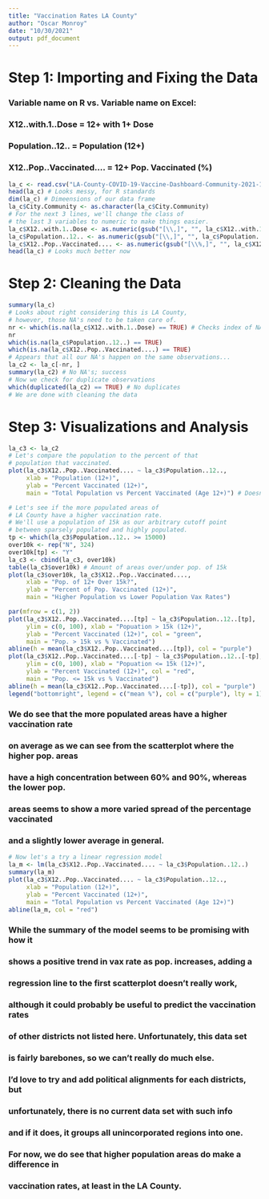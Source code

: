 ---
title: "Vaccination Rates LA County"
author: "Oscar Monroy"
date: "10/30/2021"
output: pdf_document
---

# Step 1: Importing and Fixing the Data

### Variable name on R vs. Variable name on Excel:

### X12..with.1..Dose = 12+ with 1+ Dose
### Population..12.. = Population (12+)
### X12..Pop..Vaccinated.... = 12+ Pop. Vaccinated (%)

```{r}
la_c <- read.csv("LA-County-COVID-19-Vaccine-Dashboard-Community-2021-10-24.csv")
head(la_c) # Looks messy, for R standards
dim(la_c) # Dimeensions of our data frame
la_c$City.Community <- as.character(la_c$City.Community)
# For the next 3 lines, we'll change the class of 
# the last 3 variables to numeric to make things easier.
la_c$X12..with.1..Dose <- as.numeric(gsub("[\\,]", "", la_c$X12..with.1..Dose))
la_c$Population..12.. <- as.numeric(gsub("[\\,]", "", la_c$Population..12..))
la_c$X12..Pop..Vaccinated.... <- as.numeric(gsub("[\\%,]", "", la_c$X12..Pop..Vaccinated....))
head(la_c) # Looks much better now
```

# Step 2: Cleaning the Data

```{r}
summary(la_c)
# Looks about right considering this is LA County,
# however, those NA's need to be taken care of.
nr <- which(is.na(la_c$X12..with.1..Dose) == TRUE) # Checks index of NA's
nr
which(is.na(la_c$Population..12..) == TRUE)
which(is.na(la_c$X12..Pop..Vaccinated....) == TRUE)
# Appears that all our NA's happen on the same observations...
la_c2 <- la_c[-nr, ]
summary(la_c2) # No NA's; success
# Now we check for duplicate observations
which(duplicated(la_c2) == TRUE) # No duplicates
# We are done with cleaning the data
```

# Step 3: Visualizations and Analysis

```{r}
la_c3 <- la_c2
# Let's compare the population to the percent of that 
# population that vaccinated.
plot(la_c3$X12..Pop..Vaccinated.... ~ la_c3$Population..12.., 
     xlab = "Population (12+)", 
     ylab = "Percent Vaccinated (12+)",
     main = "Total Population vs Percent Vaccinated (Age 12+)") # Doesn't show a pattern...

# Let's see if the more populated areas of 
# LA County have a higher vaccination rate.
# We'll use a population of 15k as our arbitrary cutoff point
# between sparsely populated and highly populated.
tp <- which(la_c3$Population..12.. >= 15000)
over10k <- rep("N", 324)
over10k[tp] <- "Y"
la_c3 <- cbind(la_c3, over10k)
table(la_c3$over10k) # Amount of areas over/under pop. of 15k
plot(la_c3$over10k, la_c3$X12..Pop..Vaccinated...., 
     xlab = "Pop. of 12+ Over 15k?", 
     ylab = "Percent of Pop. Vaccinated (12+)",
     main = "Higher Population vs Lower Population Vax Rates")

par(mfrow = c(1, 2))
plot(la_c3$X12..Pop..Vaccinated....[tp] ~ la_c3$Population..12..[tp],
     ylim = c(0, 100), xlab = "Popuation > 15k (12+)",
     ylab = "Percent Vaccinated (12+)", col = "green", 
     main = "Pop. > 15k vs % Vaccinated")
abline(h = mean(la_c3$X12..Pop..Vaccinated....[tp]), col = "purple")
plot(la_c3$X12..Pop..Vaccinated....[-tp] ~ la_c3$Population..12..[-tp], 
     ylim = c(0, 100), xlab = "Popuation <= 15k (12+)",
     ylab = "Percent Vaccinated (12+)", col = "red", 
     main = "Pop. <= 15k vs % Vaccinated")
abline(h = mean(la_c3$X12..Pop..Vaccinated....[-tp]), col = "purple")
legend("bottomright", legend = c("mean %"), col = c("purple"), lty = 1)
```

### We do see that the more populated areas have a higher vaccination rate
### on average as we can see from the scatterplot where the higher pop. areas
### have a high concentration between 60% and 90%, whereas the lower pop. 
### areas seems to show a more varied spread of the percentage vaccinated
### and a slightly lower average in general. 

```{r}
# Now let's a try a linear regression model
la_m <- lm(la_c3$X12..Pop..Vaccinated.... ~ la_c3$Population..12..) 
summary(la_m)
plot(la_c3$X12..Pop..Vaccinated.... ~ la_c3$Population..12.., 
     xlab = "Population (12+)", 
     ylab = "Percent Vaccinated (12+)",
     main = "Total Population vs Percent Vaccinated (Age 12+)")
abline(la_m, col = "red")
```

### While the summary of the model seems to be promising with how it
### shows a positive trend in vax rate as pop. increases, adding a 
### regression line to the first scatterplot doesn't really work,
### although it could probably be useful to predict the vaccination rates
### of other districts not listed here. Unfortunately, this data set 
### is fairly barebones, so we can't really do much else.
### I'd love to try and add political alignments for each districts, but 
### unfortunately, there is no current data set with such info
### and if it does, it groups all unincorporated regions into one. 
### For now, we do see that higher population areas do make a difference in 
### vaccination rates, at least in the LA County. 
